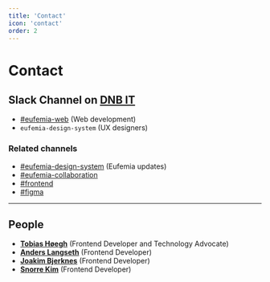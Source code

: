 ```yaml
---
title: 'Contact'
icon: 'contact'
order: 2
---
```


# Contact

## Slack Channel on [DNB IT](https://dnb-it.slack.com)

- [#eufemia-web](https://dnb-it.slack.com/archives/CMXABCHEY) (Web development)
- `eufemia-design-system` (UX designers)

### Related channels

- [#eufemia-design-system](https://dnb-it.slack.com/archives/GDZ69FC5C) (Eufemia updates)
- [#eufemia-collaboration](https://dnb.enterprise.slack.com/archives/C081G91GCT0)
- [#frontend](https://dnb-it.slack.com/archives/CFC7QK21E)
- [#figma](https://dnb-it.slack.com/archives/CEA5N836V)

---

## People

- **[Tobias Høegh](https://dnb.enterprise.slack.com/user/@WE2M4E65N)** (Frontend Developer and Technology Advocate)
- **[Anders Langseth](https://dnb.enterprise.slack.com/user/@U01MN8KA0UU)** (Frontend Developer)
- **[Joakim Bjerknes](https://dnb.enterprise.slack.com/user/@U04NPQR5YE8)** (Frontend Developer)
- **[Snorre Kim](https://dnb.enterprise.slack.com/user/@U04VCASJDEK)** (Frontend Developer)
